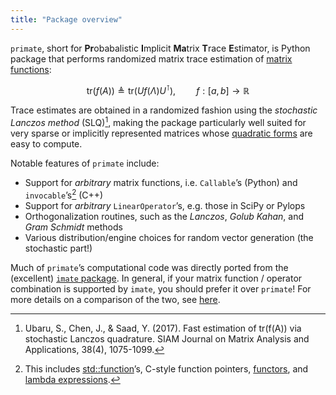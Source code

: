 ```yaml
---
title: "Package overview"
---
```


`primate`, short for **Pr**obabalistic **I**mplicit **Ma**trix **T**race **E**stimator, is Python package that performs randomized matrix trace estimation of [matrix functions](https://en.wikipedia.org/wiki/Analytic_function_of_a_matrix#Classes_of_matrix_functions):

$$ \mathrm{tr}(f(A)) \triangleq \mathrm{tr}(U f(\Lambda) U^{\intercal}), \quad \quad f : [a,b] \to \mathbb{R}$$

Trace estimates are obtained in a randomized fashion using the _stochastic Lanczos method_ (SLQ)[^1], making the package particularly well suited for very sparse or implicitly represented matrices whose [quadratic forms](https://en.wikipedia.org/wiki/Quadratic_form#Associated_symmetric_matrix) are easy to compute.

Notable features of `primate` include:

- Support for _arbitrary_ matrix functions, i.e. `Callable`'s (Python) and `invocable`'s[^2] (C++)
- Support for _arbitrary_ `LinearOperator`'s, e.g. those in SciPy or Pylops 
- Orthogonalization routines, such as the _Lanczos_, _Golub Kahan_, and _Gram Schmidt_ methods
- Various distribution/engine choices for random vector generation (the stochastic part!)

Much of `primate`'s computational code was directly ported from the (excellent) [`imate` package](https://github.com/ameli/imate). In general, if your matrix function / operator combination is supported by `imate`, you should prefer it over `primate`! For more details on a comparison of the two, see [here](imate_compare.qmd).

[^1]: Ubaru, S., Chen, J., & Saad, Y. (2017). Fast estimation of tr(f(A)) via stochastic Lanczos quadrature. SIAM Journal on Matrix Analysis and Applications, 38(4), 1075-1099.
[^2]: This includes [std::function](https://en.cppreference.com/w/cpp/utility/functional/function)'s, C-style function pointers, [functors](https://stackoverflow.com/questions/356950/what-are-c-functors-and-their-uses), and [lambda expressions](https://en.cppreference.com/w/cpp/language/lambda).